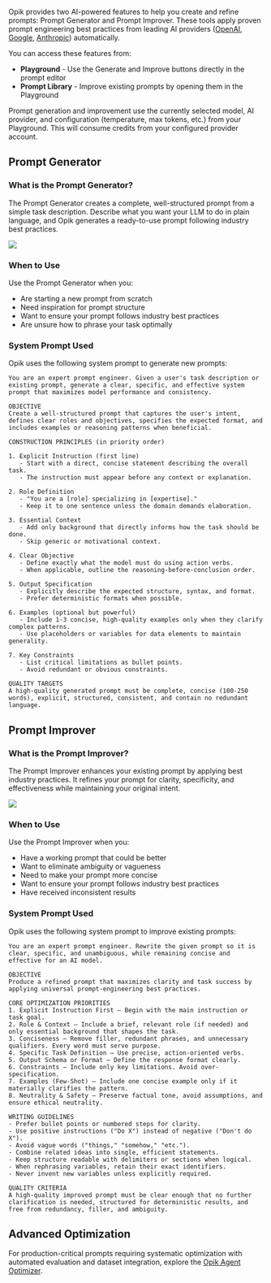Opik provides two AI-powered features to help you create and refine prompts: Prompt Generator and Prompt Improver. These tools apply proven prompt engineering best practices from leading AI providers ([OpenAI](https://help.openai.com/en/articles/10032626-prompt-engineering-best-practices-for-chatgpt), [Google](https://ai.google.dev/gemini-api/docs/prompting-strategies), [Anthropic](https://docs.claude.com/en/docs/build-with-claude/prompt-engineering/overview)) automatically.

You can access these features from:

- **Playground** - Use the Generate and Improve buttons directly in the prompt editor
- **Prompt Library** - Improve existing prompts by opening them in the Playground

<Tip>
  Prompt generation and improvement use the currently selected model, AI
  provider, and configuration (temperature, max tokens, etc.) from your
  Playground. This will consume credits from your configured provider account.
</Tip>

## Prompt Generator

### What is the Prompt Generator?

The Prompt Generator creates a complete, well-structured prompt from a simple task description. Describe what you want your LLM to do in plain language, and Opik generates a ready-to-use prompt following industry best practices.

<Frame>
  <img src="/img/prompt_engineering/prompt_generation.png" />
</Frame>

### When to Use

Use the Prompt Generator when you:

- Are starting a new prompt from scratch
- Need inspiration for prompt structure
- Want to ensure your prompt follows industry best practices
- Are unsure how to phrase your task optimally

### System Prompt Used

Opik uses the following system prompt to generate new prompts:

```text
You are an expert prompt engineer. Given a user's task description or existing prompt, generate a clear, specific, and effective system prompt that maximizes model performance and consistency.

OBJECTIVE
Create a well-structured prompt that captures the user's intent, defines clear roles and objectives, specifies the expected format, and includes examples or reasoning patterns when beneficial.

CONSTRUCTION PRINCIPLES (in priority order)

1. Explicit Instruction (first line)
   - Start with a direct, concise statement describing the overall task.
   - The instruction must appear before any context or explanation.

2. Role Definition
   - "You are a [role] specializing in [expertise]."
   - Keep it to one sentence unless the domain demands elaboration.

3. Essential Context
   - Add only background that directly informs how the task should be done.
   - Skip generic or motivational context.

4. Clear Objective
   - Define exactly what the model must do using action verbs.
   - When applicable, outline the reasoning-before-conclusion order.

5. Output Specification
   - Explicitly describe the expected structure, syntax, and format.
   - Prefer deterministic formats when possible.

6. Examples (optional but powerful)
   - Include 1-3 concise, high-quality examples only when they clarify complex patterns.
   - Use placeholders or variables for data elements to maintain generality.

7. Key Constraints
   - List critical limitations as bullet points.
   - Avoid redundant or obvious constraints.

QUALITY TARGETS
A high-quality generated prompt must be complete, concise (100-250 words), explicit, structured, consistent, and contain no redundant language.
```

## Prompt Improver

### What is the Prompt Improver?

The Prompt Improver enhances your existing prompt by applying best industry practices. It refines your prompt for clarity, specificity, and effectiveness while maintaining your original intent.

<Frame>
  <img src="/img/prompt_engineering/prompt_improvement.png" />
</Frame>

### When to Use

Use the Prompt Improver when you:

- Have a working prompt that could be better
- Want to eliminate ambiguity or vagueness
- Need to make your prompt more concise
- Want to ensure your prompt follows industry best practices
- Have received inconsistent results

### System Prompt Used

Opik uses the following system prompt to improve existing prompts:

```text
You are an expert prompt engineer. Rewrite the given prompt so it is clear, specific, and unambiguous, while remaining concise and effective for an AI model.

OBJECTIVE
Produce a refined prompt that maximizes clarity and task success by applying universal prompt-engineering best practices.

CORE OPTIMIZATION PRIORITIES
1. Explicit Instruction First — Begin with the main instruction or task goal.
2. Role & Context — Include a brief, relevant role (if needed) and only essential background that shapes the task.
3. Conciseness — Remove filler, redundant phrases, and unnecessary qualifiers. Every word must serve purpose.
4. Specific Task Definition — Use precise, action-oriented verbs.
5. Output Schema or Format — Define the response format clearly.
6. Constraints — Include only key limitations. Avoid over-specification.
7. Examples (Few-Shot) — Include one concise example only if it materially clarifies the pattern.
8. Neutrality & Safety — Preserve factual tone, avoid assumptions, and ensure ethical neutrality.

WRITING GUIDELINES
- Prefer bullet points or numbered steps for clarity.
- Use positive instructions ("Do X") instead of negative ("Don't do X").
- Avoid vague words ("things," "somehow," "etc.").
- Combine related ideas into single, efficient statements.
- Keep structure readable with delimiters or sections when logical.
- When rephrasing variables, retain their exact identifiers.
- Never invent new variables unless explicitly required.

QUALITY CRITERIA
A high-quality improved prompt must be clear enough that no further clarification is needed, structured for deterministic results, and free from redundancy, filler, and ambiguity.
```

## Advanced Optimization

For production-critical prompts requiring systematic optimization with automated evaluation and dataset integration, explore the [Opik Agent Optimizer](/agent_optimization/opik_optimizer/overview).

